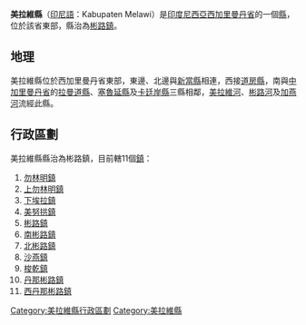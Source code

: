 {{Unreferenced|time=2020-10-22T13:43:11+00:00}}
{{Infobox settlement
| official_name                   = 美拉維縣
| native_name                     = Kabupaten Melawi
| native_name_lang                = id
| image_skyline                   = 
| image_alt                       = 
| image_caption                   = 
| type                            = [[縣|縣]]
| image_seal                      = Lambang_Kabupaten_Melawi.png
| seal_alt                        = 
| motto                           = 
| image_map                       = Melawi.svg
| map_alt                         = 
| map_caption                     = 美拉維縣在[[西加里曼丹省|西加里曼丹省]]的位置
| coordinates                     = {{coord|0.3361|S|111.6981|E|source:wikidata|display=inline}}
| coordinates_footnotes           = 
| subdivision_type                = 國家
| subdivision_name                = {{IDN}}
| subdivision_type1               = 省
| subdivision_name1               = [[西加里曼丹省|西加里曼丹省]]
| seat_type                       = 縣治
| seat                            = [[彬路|彬路鎮]]
| leader_title1                   = 縣長
| leader_name1                    = Panji, S.Sos
| leader_title2                   = 副縣長
| leader_name2                    = Dadi Sunarya Usfa Yursa
| area_footnotes                  = 
| area_total_km2                  = 10643.80
| elevation_min_m                 = 
| elevation_max_m                 = 
| elevation_m                     = 
| population_as_of                = 2019
| population_total                = 233673
| population_density_km2          = 19.11
| population_footnotes            = 
| population_blank1_title         = 族群
| population_blank1               = [[達雅族|達雅族]]，[[馬來族|馬來族]]，[[汉族|華人]]，[[布吉人|布吉人]]，[[爪哇族|爪哇族]]，[[巴塔克人|巴塔克人]]，[[米南佳保人|米南佳保人]]等
| population_blank2_title         = 語言
| population_blank2               = [[印尼語|印尼語]]，[[馬來語|馬來語]]，[[客家語|客家語]]
| timezone1                       = [[UTC+7|UTC+7]]
| utc_offset1                     = 
| website                         = https://www.melawi.go.id/
| footnotes                       = 
| area_code_type                  = [[電話區號|電話區號]]
| area_code                       = +62 568
| pushpin_map                     = Indonesia_Kalimantan#Indonesia
| pushpin_map_caption             = 美拉維縣在[[印度尼西亞|印度尼西亞]]的位置
| parts                           = 11個[[鎮|鎮]]
| parts_type                      = 下級行政區
}}

'''美拉維縣'''（[[印尼語|印尼語]]：Kabupaten Melawi）是[[印度尼西亞|印度尼西亞]][[西加里曼丹省|西加里曼丹省]]的一個[[縣|縣]]，位於該省東部，縣治為[[彬路|彬路鎮]]。

== 地理 ==
美拉維縣位於西加里曼丹省東部，東邊、北邊與[[新當縣|新當縣]]相連，西接[[道房縣|道房縣]]，南與[[中加里曼丹省|中加里曼丹省]]的[[拉曼道縣|拉曼道縣]]、[[塞魯延縣|塞魯延縣]]及[[卡廷岸縣|卡廷岸縣]]三縣相鄰，[[美拉維河|美拉維河]]、[[彬路河|彬路河]]及[[加燕河|加燕河]]流經此縣。

== 行政區劃 ==
美拉維縣縣治為彬路鎮，目前轄11個[[鎮|鎮]]：
# [[勿林明|勿林明鎮]]
# [[上勿林明|上勿林明鎮]]
# [[下埃拉|下埃拉鎮]]
# [[美努拱|美努拱鎮]]
# [[彬路|彬路鎮]]
# [[南彬路|南彬路鎮]]
# [[北彬路|北彬路鎮]]
# [[沙燕|沙燕鎮]]
# [[梭乾|梭乾鎮]]
# [[丹那彬路|丹那彬路鎮]]
# [[西丹那彬路|西丹那彬路鎮]]

[[Category:美拉維縣行政區劃|Category:美拉維縣行政區劃]]
[[Category:美拉維縣|Category:美拉維縣]]